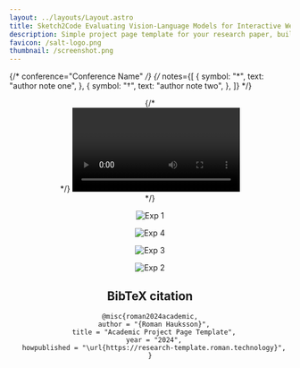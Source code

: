 ```yaml
---
layout: ../layouts/Layout.astro
title: Sketch2Code Evaluating Vision-Language Models for Interactive Web Design Prototyping
description: Simple project page template for your research paper, built with Astro and Tailwind CSS
favicon: /salt-logo.png
thumbnail: /screenshot.png
---
```







{/* conference="Conference Name" */}
{/* notes={[
  {
    symbol: "*",
    text: "author note one",
  },
  {
    symbol: "†",
    text: "author note two",
  },
]} */}

<Header
  title={"Sketch2Code: Evaluating Vision-Language Models for Interactive Web Design Prototyping"}
  authors={[
    {
      name: "Ryan Li",
      institution: "Stanford University",
    },
    {
      name: "Yanzhe Zhang",
      institution: "Goergia Tech",
    },
    {
      name: "Diyi Yang",
      institution: "Stanford University",
    },
  ]}
  links={[
    {
      name: "Paper",
      url: "",
      icon: "fa-solid:file-pdf",
    },
    {
      name: "Code",
      url: "",
      icon: "mdi:github",
    },
    {
      name: "arXiv",
      url: "",
      icon: "academicons:arxiv",
    },
  ]}
  />
{/* <div class="max-w-[60rem]"> */}
<Video source={demo_placeholder} />
This is a placeholder I will get rid of it later.

<div class="bg-gray-100 max-w-[50rem]">
<h2 class="text-center text-3xl font-bold">Abstract</h2>
<div class="p-4 max-w-[60rem] m-auto">
{/* ## Abstract */}
Sketches are a natural and accessible medium for UI designers to conceptualize early-stage ideas. However, existing research on UI/UX automation often requires high-fidelity inputs like Figma designs or detailed screenshots, limiting accessibility and impeding efficient design iteration. To bridge this gap, we introduce Sketch2Code, a benchmark that evaluates state-of-the-art Vision Language Models (VLMs) on automating the conversion of rudimentary sketches into webpage prototypes. Beyond end-to-end benchmarking, Sketch2Code supports interactive agent evaluation that mimics real-world design workflows, where a VLM-based agent iteratively refines its generations by communicating with a simulated user, either passively receiving feedback instructions or proactively asking clarification questions. We comprehensively analyze ten commercial and open-source models, showing that Sketch2Code is challenging for existing VLMs; even the most capable models struggle to accurately interpret sketches and formulate effective questions that lead to steady improvement. Nevertheless, a user study with UI/UX experts reveals a significant preference for proactive question-asking over passive feedback reception, highlighting the need to develop more effective paradigms for multi-turn conversational agents
</div>
</div>

## Overview

Sketch2Code consists of 731 human-drawn sketches paired with 484 real-world webpages with varying levels of precisions and drawing styles. To mirror realistic design workflows and study how well VLMs can interact with humans, our framework further introduces two multi-turn evaluation scenarios between a sketch2code agent and a human/simulated user: (1) the sketch2code agent follows feedback from the user (***feedback following***) and (2) the sketch2code agent proactively asks the user questions for design details and clarification (***question asking***). To this end, our framework assesses not only the ability of models to generate initial implementations based on abstract inputs but also their capacity to adapt and evolve these implementations in response to user feedback.

<Figure
    caption="Benchmark Overview: direct generation (left) and multi-turn interactive evaluations (right)"
  >
    <Image src={flowchart12} alt="Figure 1" />
</Figure>

## Benchmark Performance: Direct Generation

We evaluated 8 commercial models (GPT-4o, GPT-4o mini, Gemini 1.5 Pro, Gemini 1.5 Flash, Claude 3.5 Sonnet, Claude 3 Opus/Sonnet/Haiku), and 2 open-source models (Llava-1.6-8b and InternVL2-8b). Claude 3.5 Sonnet leads the performance in single-turn generations, achieving the best results in both automated metrics and human satisfaction rates.

<Figure
    caption="Results: Direct Generation"
  >
    <Image src={table1} alt="Table 1" />
</Figure>

## Benchmark Performance: Multi-turn Evaluations

<Figure
    caption="Multi-turn Generation Examples"
  >
    <Image src={multi_turn_examples_5} alt="Figure 2" />
</Figure>

We find that all models displayed noticeable improvements in feedback following. The best commercial models achieves improvements of up to 7.1% in visual similarity and 2.7% in IoU-based layout similarity within five rounds of interaction. Quesion asking, however, appears to be a more challenging task as all models struggled to pose effective questions about the sketches and showed very few improvements with statistical significance.

<Figure
    caption="Results: Multi-turn Evaluations"
  >
    <Image src={multiturn_results_main_4} alt="Figure 3" />
</Figure>

{/* <TwoColumns>
  <Figure slot="left" caption="Take a look at this YouTube video.">
    <YouTubeVideo videoId="wjZofJX0v4M" />
  </Figure>
  <Figure slot="right" caption="Now look at this Gaussian Splat, rendered with a React component.">
    <Splat client:idle />
  </Figure>
</TwoColumns> */}

## Test Set Examples
{/* </div> */}
<div class="bg-gray-100 max-w-[80rem]">
<TwoColumns>
  <Figure slot="left">
    <Image src={exp1} alt="Exp 1" />
  </Figure>
  <Figure slot="right">
    <Image src={exp4} alt="Exp 4" />
  </Figure>
</TwoColumns>
<TwoColumns>
  <Figure slot="left">
    <Image src={exp3} alt="Exp 3" />
  </Figure>
  <Figure slot="right">
    <Image src={exp2} alt="Exp 2" />
  </Figure>
</TwoColumns>
</div>


## BibTeX citation

```
@misc{roman2024academic,
  author = "{Roman Hauksson}",
  title = "Academic Project Page Template",
  year = "2024",
  howpublished = "\url{https://research-template.roman.technology}",
}
```